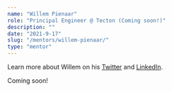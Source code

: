 ```yaml
---
name: "Willem Pienaar"
role: "Principal Engineer @ Tecton (Coming soon!)"
description: ""
date: "2021-9-17"
slug: "/mentors/willem-pienaar/"
type: "mentor"
---
```

Learn more about Willem on his [Twitter](https://twitter.com/willpienaar) and [LinkedIn](https://www.linkedin.com/in/willempienaar/).

Coming soon!